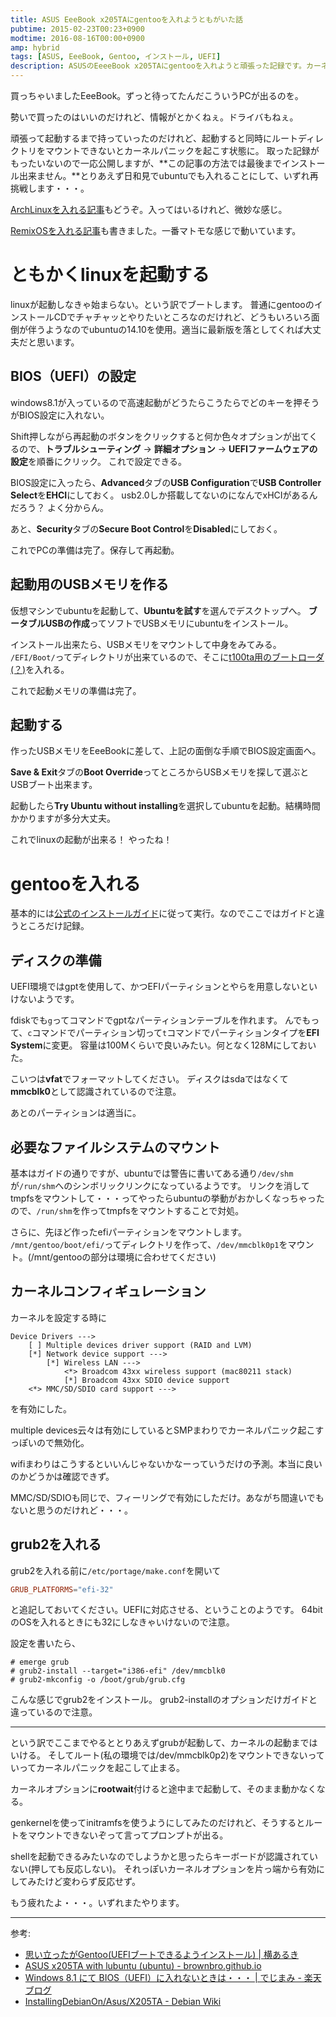 ```yaml
---
title: ASUS EeeBook x205TAにgentooを入れようともがいた話
pubtime: 2015-02-23T00:23+0900
modtime: 2016-08-16T00:00+0900
amp: hybrid
tags: [ASUS, EeeBook, Gentoo, インストール, UEFI]
description: ASUSのEeeeBook x205TAにgentooを入れようと頑張った記録です。カーネルの起動までは成功しましたが、ストレージ関連を上手く扱えず最後まで起動出来ませんでした。
---
```


買っちゃいましたEeeBook。ずっと待ってたんだこういうPCが出るのを。

勢いで買ったのはいいのだけれど、情報がとかくねぇ。ドライバもねぇ。

頑張って起動するまで持っていったのだけれど、起動すると同時にルートディレクトリをマウントできないとカーネルパニックを起こす状態に。
取った記録がもったいないので一応公開しますが、**この記事の方法では最後までインストール出来ません。**とりあえず日和見でubuntuでも入れることにして、いずれ再挑戦します・・・。

<PS date="2015-07-01" level={1}>

<a href="/blog/2015/02/archlinux-into-eeebook">ArchLinuxを入れる記事</a>もどうぞ。入ってはいるけれど、微妙な感じ。

</PS>

<PS date="2016-08-16" level={1}>

<a href="/blog/2016/08/remixos-install-into-asus-x205ta">RemixOSを入れる記事</a>も書きました。一番マトモな感じで動いています。

</PS>

# ともかくlinuxを起動する
linuxが起動しなきゃ始まらない。という訳でブートします。
普通にgentooのインストールCDでチャチャッとやりたいところなのだけれど、どうもいろいろ面倒が伴うようなのでubuntuの14.10を使用。適当に最新版を落としてくれば大丈夫だと思います。

## BIOS（UEFI）の設定
windows8.1が入っているので高速起動がどうたらこうたらでどのキーを押そうがBIOS設定に入れない。

Shift押しながら再起動のボタンをクリックすると何か色々オプションが出てくるので、**トラブルシューティング** -&gt; **詳細オプション** -&gt; **UEFIファームウェアの設定**を順番にクリック。
これで設定できる。

BIOS設定に入ったら、**Advanced**タブの**USB Configuration**で**USB Controller Select**を**EHCI**にしておく。
usb2.0しか搭載してないのになんでxHCIがあるんだろう？ よく分からん。

あと、**Security**タブの**Secure Boot Control**を**Disabled**にしておく。

これでPCの準備は完了。保存して再起動。

## 起動用のUSBメモリを作る
仮想マシンでubuntuを起動して、**Ubuntuを試す**を選んでデスクトップへ。
**ブータブルUSBの作成**ってソフトでUSBメモリにubuntuをインストール。

インストール出来たら、USBメモリをマウントして中身をみてみる。
`/EFI/Boot/`ってディレクトリが出来ているので、そこに[t100ta用のブートローダ(？)](https://github.com/jfwells/linux-asus-t100ta/blob/master/boot/bootia32.efi)を入れる。

これで起動メモリの準備は完了。

## 起動する
作ったUSBメモリをEeeBookに差して、上記の面倒な手順でBIOS設定画面へ。

**Save &amp; Exit**タブの**Boot Override**ってところからUSBメモリを探して選ぶとUSBブート出来ます。

起動したら**Try Ubuntu without installing**を選択してubuntuを起動。結構時間かかりますが多分大丈夫。

これでlinuxの起動が出来る！ やったね！

# gentooを入れる
基本的には[公式のインストールガイド](https://www.gentoo.org/doc/ja/handbook/handbook-x86.xml?part=1)に従って実行。なのでここではガイドと違うところだけ記録。

## ディスクの準備
UEFI環境ではgptを使用して、かつEFIパーティションとやらを用意しないといけないようです。

fdiskでも`g`ってコマンドでgptなパーティションテーブルを作れます。
んでもって、`c`コマンドでパーティション切って`t`コマンドでパーティションタイプを**EFI System**に変更。
容量は100Mくらいで良いみたい。何となく128Mにしておいた。

こいつは**vfat**でフォーマットしてください。
ディスクはsdaではなくて**mmcblk0**として認識されているので注意。

あとのパーティションは適当に。

## 必要なファイルシステムのマウント
基本はガイドの通りですが、ubuntuでは警告に書いてある通り`/dev/shm`が`/run/shm`へのシンボリックリンクになっているようです。
リンクを消してtmpfsをマウントして・・・ってやったらubuntuの挙動がおかしくなっちゃったので、`/run/shm`を作ってtmpfsをマウントすることで対処。

さらに、先ほど作ったefiパーティションをマウントします。
`/mnt/gentoo/boot/efi/`ってディレクトリを作って、`/dev/mmcblk0p1`をマウント。(/mnt/gentooの部分は環境に合わせてください)

## カーネルコンフィギュレーション
カーネルを設定する時に
```
Device Drivers --->
    [ ] Multiple devices driver support (RAID and LVM)
    [*] Network device support --->
        [*] Wireless LAN --->
            <*> Broadcom 43xx wireless support (mac80211 stack)
            [*] Broadcom 43xx SDIO device support
    <*> MMC/SD/SDIO card support --->
```
を有効にした。

multiple devices云々は有効にしているとSMPまわりでカーネルパニック起こすっぽいので無効化。

wifiまわりはこうするといいんじゃないかなーっていうだけの予測。本当に良いのかどうかは確認できず。

MMC/SD/SDIOも同じで、フィーリングで有効にしただけ。あながち間違いでもないと思うのだけれど・・・。

## grub2を入れる
grub2を入れる前に`/etc/portage/make.conf`を開いて
``` toml
GRUB_PLATFORMS="efi-32"
```
と追記しておいてください。UEFIに対応させる、ということのようです。
64bitのOSを入れるときにも32にしなきゃいけないので注意。

設定を書いたら、
```
# emerge grub
# grub2-install --target="i386-efi" /dev/mmcblk0
# grub2-mkconfig -o /boot/grub/grub.cfg
```
こんな感じでgrub2をインストール。
grub2-installのオプションだけガイドと違っているので注意。

---

という訳でここまでやるととりあえずgrubが起動して、カーネルの起動まではいける。
そしてルート(私の環境では/dev/mmcblk0p2)をマウントできないっていってカーネルパニックを起こして止まる。

カーネルオプションに**rootwait**付けると途中まで起動して、そのまま動かなくなる。

genkernelを使ってinitramfsを使うようにしてみたのだけれど、そうするとルートをマウントできないぞって言ってプロンプトが出る。

shellを起動できるみたいなのでしようかと思ったらキーボードが認識されていない(押しても反応しない)。
それっぽいカーネルオプションを片っ端から有効にしてみたけど変わらず反応せず。

もう疲れたよ・・・。いずれまたやります。

---

参考:
- [思い立ったがGentoo(UEFIブートできるようインストール) | 横あるき](http://knockcrab.blogspot.jp/2014/05/gentoouefi.html)
- [ASUS x205TA with lubuntu (ubuntu) - brownbro.github.io](http://brownbro.github.io/blog/2015/01/15/asus-x205ta-with-lubuntu/)
- [Windows 8.1 にて BIOS（UEFI）に入れないときは・・・ | でじまみ - 楽天ブログ](http://plaza.rakuten.co.jp/mscrtf/diary/201404070000/)
- [InstallingDebianOn/Asus/X205TA - Debian Wiki](https://wiki.debian.org/InstallingDebianOn/Asus/X205TA)
